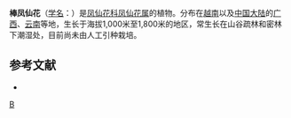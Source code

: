 {{Speciesbox 
| taxon = Impatiens claviger
| authority = Hook. f.
}}
'''棒凤仙花'''（[[学名|学名]]：{{lang|la|''Impatiens claviger''}}）是[[凤仙花科|凤仙花科]][[凤仙花属|凤仙花属]]的植物。分布在[[越南|越南]]以及[[中国大陆|中国大陆]]的[[广西|广西]]、[[云南|云南]]等地，生长于海拔1,000米至1,800米的地区，常生长在山谷疏林和密林下潮湿处，目前尚未由人工引种栽培。

== 参考文献 ==
<div class="references-small">
* {{cite web| url =http://www.bioinfo.cn/db05/KmzwSpecies.php?action=view&id=1470| title =棒凤仙花| work =《中国高等植物数据库全库》| publisher =中国科学院微生物研究所| author =昆明植物研究所| accessdate =2009-02-22| deadurl =yes| archiveurl =https://web.archive.org/web/20160305073905/http://www.bioinfo.cn/db05/KmzwSpecies.php?action=view&id=1470| archivedate =2016-03-05}}
</div>
{{Taxonbar}}

[[Category:凤仙花属|B]]